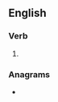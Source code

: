 ==English==

===Verb===
{{head|en|present participle}}

# {{present participle of|stickle|lang=en|nocat=1}}

===Anagrams===
* {{anagrams|en|ticklings}}
